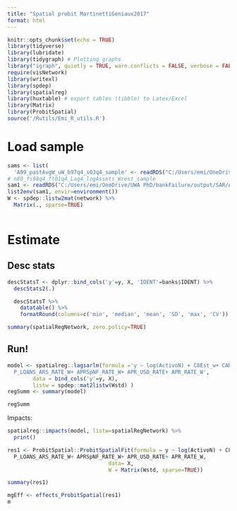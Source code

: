 ```yaml
---
title: "Spatial probit MartinettiGeniaux2017"
format: html
---
```


```r
knitr::opts_chunk$set(echo = TRUE)
library(tidyverse)
library(lubridate)
library(tidygraph) # Plotting graphs
library("igraph", quietly = TRUE, warn.conflicts = FALSE, verbose = FALSE)
require(visNetwork)
library(writexl)
library(spdep)
library(spatialreg)
library(huxtable) # export tables (tibble) to Latex/Excel
library(Matrix)
library(ProbitSpatial)
source('/Rutils/Emi_R_utils.R')

```

# Load sample
```r
sams <- list(
  'A99_pastAvgW_uW_b97q4_s03q4_sample' <- readRDS("C:/Users/emi/OneDrive/UWA PhD/bankFailure/data/SAMS/A99_pastAvgW_uW_b97q4_s03q4_sample.rds")
# n80_fs98q4_ft01q4_Lag4_logAssets_Wrest_sample
sam1 <- readRDS("C:/Users/emi/OneDrive/UWA PhD/bankFailure/output/SAR/Annual99_pastAvgW/n80_fs98q4_ft01q4_Lag4_logAssets_Wrest_sample.rds")
list2env(sam1, envir=environment())
W <- spdep::listw2mat(network) %>%
  Matrix(., sparse=TRUE)
  

```

# Estimate
## Desc stats

```r

descStatsT <- dplyr::bind_cols('y'=y, X, 'IDENT'=banks$IDENT) %>%
  descStats2(.)

  descStatsT %>%
    datatable() %>%
    formatRound(columns=c('min', 'median', 'mean', 'SD', 'max', 'CV'))
```

```r
summary(spatialRegNetwork, zero.policy=TRUE)
```



## Run!
```r
model <- spatialreg::lagsarlm(formula ='y ~ log(ActivoN) + C8Est_w+ CAR_IRR_3A6+ P_ROA+ P_DEP_ARS_RATE +
  P_LOANS_ARS_RATE_W+ APRSpNF_RATE_W+ APR_USD_RATE+ APR_RATE_W',
        data = bind_cols('y'=y, X),
        listw = spdep::mat2listw(Wstd) )
regSumm <- summary(model)

regSumm

```

Impacts:

```r
spatialreg::impacts(model, listw=spatialRegNetwork) %>%
  print()
```

```r
res1 <- ProbitSpatial::ProbitSpatialFit(formula = y ~ log(ActivoN) + C8Est_w+ CAR_IRR_3A6+ P_ROA+ P_DEP_ARS_RATE +
  P_LOANS_ARS_RATE_W+ APRSpNF_RATE_W+ APR_USD_RATE+ APR_RATE_W, 
                                data= X, 
                                W = Matrix(Wstd, sparse=TRUE))

summary(res1)

```
```r
mgEff <- effects_ProbitSpatial(res1)
m

```


